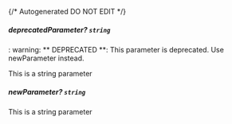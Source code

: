 {/* Autogenerated DO NOT EDIT  */}
##### **deprecatedParameter?** `string`
: warning: ** DEPRECATED **: This parameter is deprecated. Use newParameter instead.

This is a string parameter

##### **newParameter?** `string`
This is a string parameter

